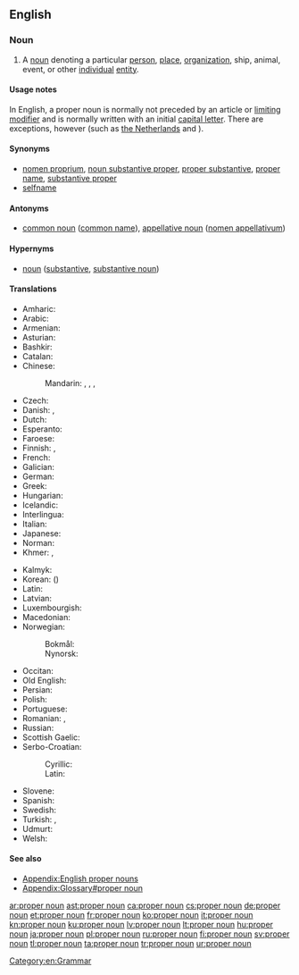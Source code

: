 ==English==
{{wikipedia}}

===Noun===
{{en-noun|head=[[proper]] [[noun]]}}
{{examples-right|''Mike'', ''United Nations''}}

# A [[noun]] denoting a particular [[person]], [[place]], [[organization]], ship, animal, event, or other [[individual]] [[entity]].

====Usage notes====
{{mainapp|English proper nouns}}
In English, a proper noun is normally not preceded by an article or [[limiting modifier]] and is normally written with an initial [[capital letter]]. There are exceptions, however (such as [[Netherlands|the Netherlands]] and {{w|kd lang}}).

====Synonyms====
* [[nomen proprium]], [[noun substantive proper]], [[proper substantive]], [[proper name]], [[substantive proper]]
* [[selfname]]

====Antonyms====
* [[common noun]] ([[common name]]), [[appellative noun]] ([[nomen appellativum]])

====Hypernyms====
* [[noun]] ([[substantive]], [[substantive noun]])

====Translations====
{{trans-top|the name of a particular person, place, organization or other individual entity}}
* Amharic: {{t|am|የተፀውኦ ስም|tr=yätäTS'äwao sm|sc=Ethi}}
* Arabic: {{t|ar|اِسْم عَلَم}}
* Armenian: {{t|hy|հատուկ անուն}}
* Asturian: {{t+|ast|nome propiu|m}}
* Bashkir: {{t|ba|яңғыҙлыҡ исем|tr=yaŋğïðlïq isem|sc=Cyrl}}
* Catalan: {{t|ca|nom propi}}
* Chinese:
*: Mandarin: {{t|cmn|專有名詞|sc=Hani}}, {{t+|cmn|专有名词|tr=zhuānyǒu míngcí|sc=Hani}}, {{t+|cmn|固有名詞|sc=Hani}}, {{t|cmn|固有名词|tr=gùyǒu míngcí|sc=Hani}}
* Czech: {{t+|cs|vlastní jméno|n}}
* Danish: {{t+|da|proprium}}, {{t|da|egennavn}}
* Dutch: {{t+|nl|eigennaam|m}}
* Esperanto: {{t|eo|propra nomo}}
* Faroese: {{t|fo|sernavn|n}}
* Finnish: {{t+|fi|erisnimi}}, {{t+|fi|propri}}
* French: {{t+|fr|nom propre}}
* Galician: {{t|gl|nome propio|m}}
* German: {{t+|de|Eigenname|m}}
* Greek: {{t+|el|κύριο όνομα|n}}
* Hungarian: {{t+|hu|tulajdonnév}}
* Icelandic: {{t|is|eiginnafn|n}}
* Interlingua: {{t|ia|nomine proprie}}
* Italian: {{t+|it|nome proprio}}
* Japanese: {{t+|ja|固有名詞|tr=[[こゆうめいし]], koyūmeishi}}
* Norman: {{t|nrf|nom propre|m}}
* Khmer: {{t|km|អសាធារណនាម|tr=ak sathea raknak neam|sc=Khmr}}, {{t|km|នាមអសាធារណ៍|tr=neam ak sathea|sc=Khmr}}
{{trans-mid}}
* Kalmyk: {{t|xal|эврә нерн}}
* Korean: {{t+|ko|고유명사|sc=Hang}} ({{t+|ko|固有名詞|sc=Hani}})
* Latin: {{t|la|nōmen proprium|n}}
* Latvian: {{t+|lv|īpašvārds|m}}
* Luxembourgish: {{t|lb|Eegennumm|m}}
* Macedonian: {{t|mk|лична именка|f|tr=líčna ímenka}}
* Norwegian:
*: Bokmål: {{t+|no|egennavn|n}}
*: Nynorsk: {{t|nn|eigennamn|n}}
* Occitan: {{t|oc|nom pròpri|m}}
* Old English: {{t|ang|āgen nama|m}}
* Persian: {{t+|fa|اسم خاص|sc=fa-Arab}}
* Polish: {{t+|pl|nazwa własna|f}}
* Portuguese: {{t+|pt|[[substantivo]]/[[nome]] [[próprio]]|m}}
* Romanian: {{t+|ro|nume propriu|n}}, {{t+|ro|substantiv propriu|n}}
* Russian: {{t+|ru|и́мя со́бственное|n}}
* Scottish Gaelic: {{t|gd|ainmear sònrachaidh|m}}
* Serbo-Croatian:
*: Cyrillic: {{t|sh|властита именица|f|tr=vlastita imenica|sc=Cyrl}}
*: Latin: {{t|sh|vlastita imenica|f}}
* Slovene: {{t|sl|lastno ime|n}}
* Spanish: {{t+|es|nombre propio}}
* Swedish: {{t+|sv|egennamn}}
* Turkish: {{t+|tr|özel ad}}, {{t+|tr|özel isim}}
* Udmurt: {{t|udm|асним}}
* Welsh: {{t|cy|enw priod|m}}
{{trans-bottom}}

====See also====
* [[Appendix:English proper nouns]]
* [[Appendix:Glossary#proper noun]]

[[Category:en:Grammar]]

[[ar:proper noun]]
[[ast:proper noun]]
[[ca:proper noun]]
[[cs:proper noun]]
[[de:proper noun]]
[[et:proper noun]]
[[fr:proper noun]]
[[ko:proper noun]]
[[it:proper noun]]
[[kn:proper noun]]
[[ku:proper noun]]
[[lv:proper noun]]
[[lt:proper noun]]
[[hu:proper noun]]
[[ja:proper noun]]
[[pl:proper noun]]
[[ru:proper noun]]
[[fi:proper noun]]
[[sv:proper noun]]
[[tl:proper noun]]
[[ta:proper noun]]
[[tr:proper noun]]
[[ur:proper noun]]